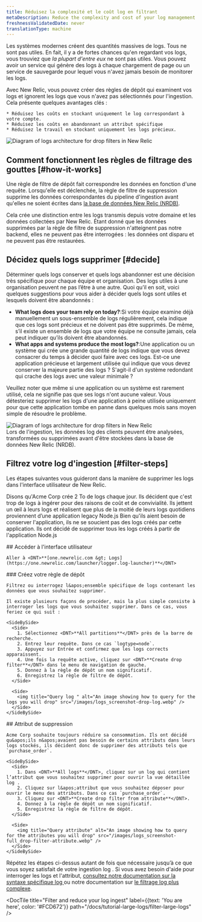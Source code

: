 ```yaml
---
title: Réduisez la complexité et le coût log en filtrant
metaDescription: Reduce the complexity and cost of your log management by filtering your logs with drop rules
freshnessValidatedDate: never
translationType: machine
---
```


Les systèmes modernes créent des quantités massives de logs. Tous ne sont pas utiles. En fait, il y a de fortes chances qu&apos;en regardant vos logs, vous trouviez que *la plupart d&apos;entre eux* ne sont pas utiles. Vous pouvez avoir un service qui génère des logs à chaque chargement de page ou un service de sauvegarde pour lequel vous n&apos;avez jamais besoin de monitorer les logs.

<SideBySide>
  <Side>
    Avec New Relic, vous pouvez créer des règles de dépôt qui examinent vos logs et ignorent les logs que vous n&apos;avez pas sélectionnés pour l&apos;ingestion. Cela présente quelques avantages clés :

    * Réduisez les coûts en stockant uniquement le log correspondant à votre compte.
    * Réduisez les coûts en abandonnant un attribut spécifique
    * Réduisez le travail en stockant uniquement les logs précieux.
  </Side>

  <Side>
    <img title="Logs architecture for drop filters in New Relic" alt="Diagram of logs architecture for drop filters in New Relic" src="/images/logs_screenshot-full_intro.webp" />
  </Side>
</SideBySide>

## Comment fonctionnent les règles de filtrage des gouttes [#how-it-works]

Une règle de filtre de dépôt fait correspondre les données en fonction d&apos;une requête. Lorsqu&apos;elle est déclenchée, la règle de filtre de suppression supprime les données correspondantes du pipeline d&apos;ingestion avant qu&apos;elles ne soient écrites dans [la base de données New Relic (NRDB)](/docs/data-apis/get-started/nrdb-horsepower-under-hood/).

Cela crée une distinction entre les logs transmis depuis votre domaine et les données collectées par New Relic. Étant donné que les données supprimées par la règle de filtre de suppression n&apos;atteignent pas notre backend, elles ne peuvent pas être interrogées : les données ont disparu et ne peuvent pas être restaurées.

## Décidez quels logs supprimer [#decide]

Déterminer quels logs conserver et quels logs abandonner est une décision très spécifique pour chaque équipe et organisation. Des logs utiles à une organisation peuvent ne pas l’être à une autre. Quoi qu’il en soit, voici quelques suggestions pour vous aider à décider quels logs sont utiles et lesquels doivent être abandonnés :

* <DNT>**What logs does your team rely on today?**</DNT>:Si votre équipe examine déjà manuellement un sous-ensemble de logs régulièrement, cela indique que ces logs sont précieux et ne doivent pas être supprimés. De même, s’il existe un ensemble de logs que votre équipe ne consulte jamais, cela peut indiquer qu’ils doivent être abandonnés.
* <DNT>**What apps and systems produce the most logs?**</DNT>:Une application ou un système qui crée une grande quantité de logs indique que vous devez consacrer du temps à décider quoi faire avec ces logs. Est-ce une application précieuse et largement utilisée qui indique que vous devez conserver la majeure partie des logs ? S&apos;agit-il d&apos;un système redondant qui crache des logs avec une valeur minimale ?

Veuillez noter que même si une application ou un système est rarement utilisé, cela ne signifie pas que ses logs n&apos;ont aucune valeur. Vous détesteriez supprimer les logs d&apos;une application à peine utilisée uniquement pour que cette application tombe en panne dans quelques mois sans moyen simple de résoudre le problème.

<img title="Logs architecture for drop filters in New Relic" alt="Diagram of logs architecture for drop filters in New Relic" src="/images/logs_diagram_ingest-pipeline.webp" />

<figcaption>
  Lors de l&apos;ingestion, les données log des clients peuvent être analysées, transformées ou supprimées avant d&apos;être stockées dans la base de données New Relic (NRDB).
</figcaption>

## Filtrez votre log d&apos;ingestion [#filter-steps]

Les étapes suivantes vous guideront dans la manière de supprimer les logs dans l&apos;interface utilisateur de New Relic.

Disons qu&apos;Acme Corp crée 2 To de logs chaque jour. Ils décident que c&apos;est trop de logs à ingérer pour des raisons de coût et de convivialité. Ils jettent un œil à leurs logs et réalisent que plus de la moitié de leurs logs quotidiens proviennent d’une application legacy Node.js Bien qu&apos;ils aient besoin de conserver l&apos;application, ils ne se soucient pas des logs créés par cette application. Ils ont décidé de supprimer tous les logs créés à partir de l&apos;application Node.js

<Steps>
  <Step>
    ## Accéder à l&apos;interface utilisateur

    Aller à <DNT>**[one.newrelic.com &gt; Logs](https://one.newrelic.com/launcher/logger.log-launcher)**</DNT>
  </Step>

  <Step>
    ### Créez votre règle de dépôt

    Filtrez ou interrogez l&apos;ensemble spécifique de logs contenant les données que vous souhaitez supprimer.

    Il existe plusieurs façons de procéder, mais la plus simple consiste à interroger les logs que vous souhaitez supprimer. Dans ce cas, vous feriez ce qui suit :

    <SideBySide>
      <Side>
        1. Sélectionnez <DNT>**All partitions**</DNT> près de la barre de recherche.
        2. Entrez leur requête. Dans ce cas `logtype=node`.
        3. Appuyez sur Entrée et confirmez que les logs corrects apparaissent.
        4. Une fois la requête active, cliquez sur <DNT>**Create drop filter**</DNT> dans le menu de navigation de gauche.
        5. Donnez à la règle de dépôt un nom significatif.
        6. Enregistrez la règle de filtre de dépôt.
      </Side>

      <Side>
        <img title="Query log " alt="An image showing how to query for the logs you will drop" src="/images/logs_screenshot-drop-log.webp" />
      </Side>
    </SideBySide>
  </Step>

  <Step>
    ## Attribut de suppression

    Acme Corp souhaite toujours réduire sa consommation. Ils ont décidé qu&apos;ils n&apos;avaient pas besoin de certains attributs dans leurs logs stockés, ils décident donc de supprimer des attributs tels que `purchase_order`.

    <SideBySide>
      <Side>
        1. Dans <DNT>**All logs**</DNT>, cliquez sur un log qui contient l’attribut que vous souhaitez supprimer pour ouvrir la vue détaillée log .
        2. Cliquez sur l&apos;attribut que vous souhaitez déposer pour ouvrir le menu des attributs. Dans ce cas `purchase_order`.
        3. Cliquez sur <DNT>**Create drop filter from attribute**</DNT>.
        4. Donnez à la règle de dépôt un nom significatif.
        5. Enregistrez la règle de filtre de dépôt.
      </Side>

      <Side>
        <img title="Query attribute" alt="An image showing how to query for the attributes you will drop" src="/images/logs_screenshot-full_drop-filter-attribute.webp" />
      </Side>
    </SideBySide>
  </Step>
</Steps>

Répétez les étapes ci-dessus autant de fois que nécessaire jusqu’à ce que vous soyez satisfait de votre ingestion log . Si vous avez besoin d&apos;aide pour interroger les logs et l&apos;attribut, [consultez notre documentation sur la syntaxe spécifique log ](/docs/logs/ui-data/query-syntax-logs/)ou notre documentation sur [le filtrage log plus complexe](/docs/logs/ui-data/drop-data-drop-filter-rules/).

<DocTiles numbered>
  <DocTile title="Get started" path="/docs/tutorial-large-logs/get-started-managing-large-logs" />

  <DocTile title="Filter and reduce your log ingest" label={{text: 'You are here', color: '#FCD672'}} path="/docs/tutorial-large-logs/filter-large-logs" />

  <DocTile title="Organize your logs" path="/docs/tutorial-large-logs/organize-large-logs" />
</DocTiles>